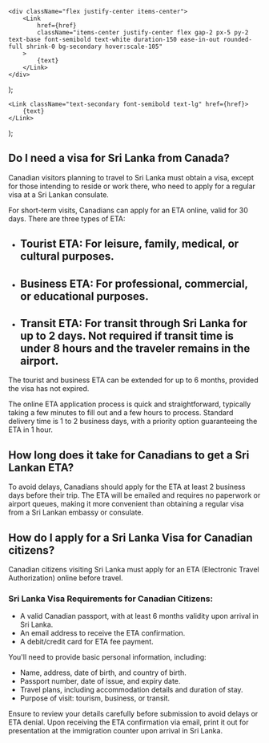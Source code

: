     <div className="flex justify-center items-center">
        <Link
            href={href}
            className="items-center justify-center flex gap-2 px-5 py-2 text-base font-semibold text-white duration-150 ease-in-out rounded-full shrink-0 bg-secondary hover:scale-105"
        >
            {text}
        </Link>
    </div>
);

    <Link className="text-secondary font-semibold text-lg" href={href}>
        {text}
    </Link>
);

## Do I need a visa for Sri Lanka from Canada?

Canadian visitors planning to travel to Sri Lanka must obtain a visa, except for those intending to reside or work there, who need to apply for a regular visa at a Sri Lankan consulate.

For short-term visits, Canadians can apply for an ETA online, valid for 30 days. There are three types of ETA:

-   ## Tourist ETA: For leisure, family, medical, or cultural purposes.
-   ## Business ETA: For professional, commercial, or educational purposes.
-   ## Transit ETA: For transit through Sri Lanka for up to 2 days. Not required if transit time is under 8 hours and the traveler remains in the airport.

The tourist and business ETA can be extended for up to 6 months, provided the visa has not expired.

The online ETA application process is quick and straightforward, typically taking a few minutes to fill out and a few hours to process. Standard delivery time is 1 to 2 business days, with a priority option guaranteeing the ETA in 1 hour.

## How long does it take for Canadians to get a Sri Lankan ETA?

To avoid delays, Canadians should apply for the ETA at least 2 business days before their trip. The ETA will be emailed and requires no paperwork or airport queues, making it more convenient than obtaining a regular visa from a Sri Lankan embassy or consulate.

## How do I apply for a Sri Lanka Visa for Canadian citizens?

Canadian citizens visiting Sri Lanka must apply for an ETA (Electronic Travel Authorization) online before travel.

### Sri Lanka Visa Requirements for Canadian Citizens:

-   A valid Canadian passport, with at least 6 months validity upon arrival in Sri Lanka.
-   An email address to receive the ETA confirmation.
-   A debit/credit card for ETA fee payment.

You'll need to provide basic personal information, including:

-   Name, address, date of birth, and country of birth.
-   Passport number, date of issue, and expiry date.
-   Travel plans, including accommodation details and duration of stay.
-   Purpose of visit: tourism, business, or transit.

Ensure to review your details carefully before submission to avoid delays or ETA denial. Upon receiving the ETA confirmation via email, print it out for presentation at the immigration counter upon arrival in Sri Lanka.
